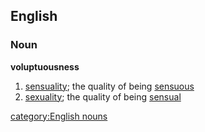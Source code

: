 ==English==
===Noun===
'''voluptuousness'''
#[[sensuality]]; the quality of being [[sensuous]]
#[[sexuality]]; the quality of being [[sensual]]
[[category:English nouns]]